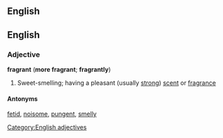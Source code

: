 ==English==
==English==
===Adjective===
'''fragrant''' ('''more fragrant'''; '''fragrantly''')
#Sweet-smelling; having a pleasant (usually [[strong]]) [[scent]] or [[fragrance]]
====Antonyms====
[[fetid]], [[noisome]], [[pungent]], [[smelly]]

[[Category:English adjectives]]
